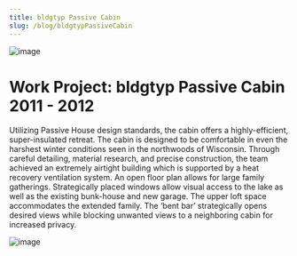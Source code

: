 ```yaml
---
title: bldgtyp Passive Cabin
slug: /blog/bldgtypPassiveCabin
---
```


![image](/images/WisconsinNorth_320_320.png)

# Work Project: bldgtyp Passive Cabin 2011 - 2012
Utilizing Passive House design standards, the cabin offers a highly-efficient, super-insulated retreat. The cabin is designed to be comfortable in even the harshest winter conditions seen in the northwoods of Wisconsin. Through careful detailing, material research, and precise construction, the team achieved an extremely airtight building which is supported by a heat recovery ventilation system.
An open floor plan allows for large family gatherings. Strategically placed windows allow visual access to the lake as well as the existing bunk-house and new garage. The upper loft space accommodates the extended family. The ‘bent bar’ strategically opens desired views while blocking unwanted views to a neighboring cabin for increased privacy.

![image](/images/WisconsinRender_320_320.png)